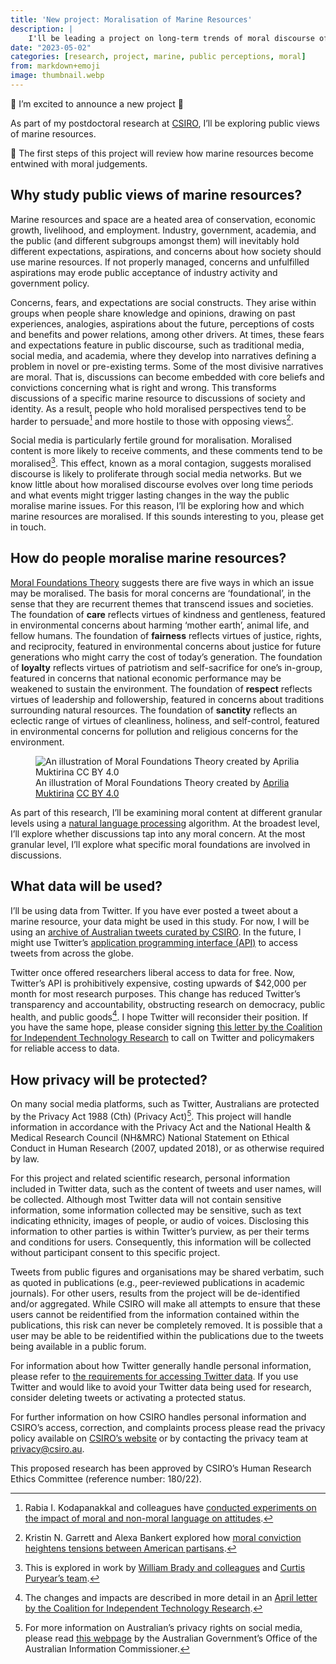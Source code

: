 ```yaml
---
title: 'New project: Moralisation of Marine Resources'
description: |
    I'll be leading a project on long-term trends of moral discourse of marine resources.
date: "2023-05-02"
categories: [research, project, marine, public perceptions, moral]
from: markdown+emoji
image: thumbnail.webp
---
```


📣 I'm excited to announce a new project 📣

As part of my postdoctoral research at [CSIRO](https://www.csiro.au/en/about), I'll be exploring public views of marine resources.

👟 The first steps of this project will review how marine resources become entwined with moral judgements.

## Why study public views of marine resources?

Marine resources and space are a heated area of conservation, economic growth, livelihood, and employment.
Industry, government, academia, and the public (and different subgroups amongst them) will inevitably hold different expectations, aspirations, and concerns about how society should use marine resources.
If not properly managed, concerns and unfulfilled aspirations may erode public acceptance of industry activity and government policy.

Concerns, fears, and expectations are social constructs.
They arise within groups when people share knowledge and opinions, drawing on past experiences, analogies, aspirations about the future, perceptions of costs and benefits and power relations, among other drivers.
At times, these fears and expectations feature in public discourse, such as traditional media, social media, and academia, where they develop into narratives defining a problem in novel or pre-existing terms.
Some of the most divisive narratives are moral.
That is, discussions can become embedded with core beliefs and convictions concerning what is right and wrong.
This transforms discussions of a specific marine resource to discussions of society and identity.
As a result, people who hold moralised perspectives tend to be harder to persuade[^1] and more hostile to those with opposing views[^2].

[^1]: Rabia I. Kodapanakkal and colleagues have [conducted experiments on the impact of moral and non-moral language on attitudes](https://doi.org/10.1177/09567976211040803).
[^2]: Kristin N. Garrett and Alexa Bankert explored how [moral conviction heightens tensions between American partisans](https://doi.org/10.1017/S000712341700059X). 

Social media is particularly fertile ground for moralisation.
Moralised content is more likely to receive comments, and these comments tend to be moralised[^3].
This effect, known as a moral contagion, suggests moralised discourse is likely to proliferate through social media networks.
But we know little about how moralised discourse evolves over long time periods and what events might trigger lasting changes in the way the public moralise marine issues.
For this reason, I'll be exploring how and which marine resources are moralised.
If this sounds interesting to you, please get in touch.

[^3]: This is explored in work by [William Brady and colleagues](https://doi.org/10.1073/pnas.1618923114) and [Curtis Puryear's team](https://psyarxiv.com/t9dre/).

## How do people moralise marine resources?

[Moral Foundations Theory](https://moralfoundations.org/) suggests there are five ways in which an issue may be moralised.
The basis for moral concerns are 'foundational', in the sense that they are recurrent themes that transcend issues and societies.
The foundation of **care** reflects virtues of kindness and gentleness, featured in environmental concerns about harming 'mother earth', animal life, and fellow humans.
The foundation of **fairness** reflects virtues of justice, rights, and reciprocity, featured in environmental concerns about justice for future generations who might carry the cost of today's generation.
The foundation of **loyalty** reflects virtues of patriotism and self-sacrifice for one's in-group, featured in concerns that national economic performance may be weakened to sustain the environment.
The foundation of **respect** reflects virtues of leadership and followership, featured in concerns about traditions surrounding natural resources.
The foundation of **sanctity** reflects an eclectic range of virtues of cleanliness, holiness, and self-control, featured in environmental concerns for pollution and religious concerns for the environment.

:::{.column-body}
![An illustration of Moral Foundations Theory created by [Aprilia Muktirina](https://www.behance.net/heyapriliaa/projects) [CC BY 4.0](https://creativecommons.org/licenses/by/4.0)](thumbnail.webp)
:::

As part of this research, I'll be examining moral content at different granular levels using a [natural language processing](https://en.wikipedia.org/wiki/Natural_language_processing) algorithm.
At the broadest level, I'll explore whether discussions tap into any moral concern.
At the most granular level, I'll explore what specific moral foundations are involved in discussions.

## What data will be used?

I'll be using data from Twitter.
If you have ever posted a tweet about a marine resource, your data might be used in this study.
For now, I will be using an [archive of Australian tweets curated by CSIRO](https://www.csiro.au/en/research/technology-space/ai/emergency-situation-awareness).
In the future, I might use Twitter's [application programming interface (API)](https://en.wikipedia.org/wiki/API) to access tweets from across the globe.

Twitter once offered researchers liberal access to data for free.
Now, Twitter's API is prohibitively expensive, costing upwards of $42,000 per month for most research purposes.
This change has reduced Twitter's transparency and accountability, obstructing research on democracy, public health, and public goods[^4].
I hope Twitter will reconsider their position.
If you have the same hope, please consider signing [this letter by the Coalition for Independent Technology Research](https://independenttechresearch.org/letter-twitter-api-access-threatens-public-interest-research/) to call on Twitter and policymakers for reliable access to data.

[^4]: The changes and impacts are described in more detail in an [April letter by the Coalition for Independent Technology Research](https://independenttechresearch.org/letter-twitters-new-api-plans-will-devastate-public-interest-research/).

## How privacy will be protected?

On many social media platforms, such as Twitter, Australians are protected by the Privacy Act 1988 (Cth) (Privacy Act)[^5].
This project will handle information in accordance with the Privacy Act and the National Health & Medical Research Council (NH&MRC) National Statement on Ethical Conduct in Human Research (2007, updated 2018), or as otherwise required by law.

For this project and related scientific research, personal information included in Twitter data, such as the content of tweets and user names, will be collected.
Although most Twitter data will not contain sensitive information, some information collected may be sensitive, such as text indicating ethnicity, images of people, or audio of voices.
Disclosing this information to other parties is within Twitter's purview, as per their terms and conditions for users.
Consequently, this information will be collected without participant consent to this specific project.

Tweets from public figures and organisations may be shared verbatim, such as quoted in publications (e.g., peer-reviewed publications in academic journals).
For other users, results from the project will be de-identified and/or aggregated.
While CSIRO will make all attempts to ensure that these users cannot be reidentified from the information contained within the publications, this risk can never be completely removed. 
It is possible that a user may be able to be reidentified within the publications due to the tweets being available in a public forum.

For information about how Twitter generally handle personal information, please refer to [the requirements for accessing Twitter data](https://developer.twitter.com/en/developer-terms/agreement-and-policy).
If you use Twitter and would like to avoid your Twitter data being used for research, consider deleting tweets or activating a protected status. 

For further information on how CSIRO handles personal information and CSIRO's access, correction, and complaints process please read the privacy policy available on [CSIRO's website](https://www.csiro.au/en/about/policies/privacy) or by contacting the privacy team at [privacy@csiro.au](mailto:privacy@csiro.au). 

This proposed research has been approved by CSIRO's Human Research Ethics Committee (reference number: 180/22).

[^5]: For more information on Australian's privacy rights on social media, please read [this webpage](https://www.oaic.gov.au/privacy/your-privacy-rights/social-media-and-online-privacy/social-media) by the Australian Government's Office of the Australian Information Commissioner.